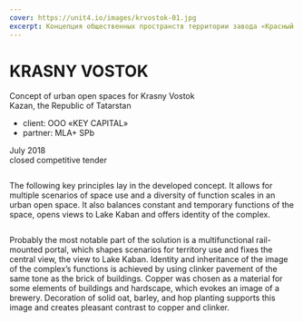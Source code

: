 ```yaml
---
cover: https://unit4.io/images/krvostok-01.jpg
excerpt: Концепция общественных пространств территории завода «Красный Восток»
---
```


# KRASNY VOSTOK

Concept of urban open spaces for Krasny Vostok <br/>
Kazan, the Republic of Tatarstan

- client: OOO «KEY CAPITAL»
- partner: MLA+ SPb

July 2018 <br/>
closed competitive tender


<Image src="/images/krvostok-05.jpg" alt="" />

The following key principles lay in the developed concept. It allows for multiple scenarios of space use and a diversity of function scales in an urban open space. It also balances constant and temporary functions of the space, opens views to Lake Kaban and offers identity of the complex.


<Image src="/images/krvostok-02.jpg" alt="" />

Probably the most notable part of the solution is a multifunctional rail-mounted portal, which shapes scenarios for territory use and fixes the central view, the view to Lake Kaban. Identity and inheritance of the image of the complex’s functions is achieved by using clinker pavement of the same tone as the brick of buildings. Copper was chosen as a material for some elements of buildings and hardscape, which evokes an image of a brewery. Decoration of solid oat, barley, and hop planting supports this image and creates pleasant contrast to copper and clinker.



<Image src="/images/krvostok-03.jpg" alt="" />

<Image src="/images/krvostok-04.jpg" alt="" />

